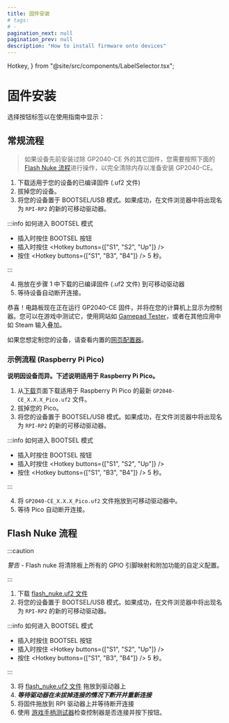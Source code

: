 ```yaml
---
title: 固件安装
# tags:
# -
pagination_next: null
pagination_prev: null
description: "How to install firmware onto devices"
---
```


  Hotkey,
} from "@site/src/components/LabelSelector.tsx";

# 固件安装

选择按钮标签以在使用指南中显示：

<InputLabelSelector />

## 常规流程

> 如果设备先前安装过除 GP2040-CE 外的其它固件，您需要按照下面的[Flash Nuke 流程](#flash-nuke-process)进行操作，以完全清除内存以准备安装 GP2040-CE。

1. 下载适用于您的设备的已编译固件 (.uf2 文件)
2. 拔掉您的设备。
3. 将您的设备置于 BOOTSEL/USB 模式。如果成功，在文件浏览器中将出现名为 `RPI-RP2` 的新的可移动驱动器。

:::info 如何进入 BOOTSEL 模式

- 插入时按住 BOOTSEL 按钮
- 插入时按住 <Hotkey buttons={["S1", "S2", "Up"]} />
- 按住 <Hotkey buttons={["S1", "B3", "B4"]} /> 5 秒。

:::

4. 拖放在步骤 1 中下载的已编译固件 (.uf2 文件) 到可移动驱动器
5. 等待设备自动断开连接。

恭喜！电路板现在正在运行 GP2040-CE 固件，并将在您的计算机上显示为控制器。您可以在游戏中测试它，使用网站如 [Gamepad Tester](https://gamepad-tester.com/)，或者在其他应用中如 Steam 输入叠加。

如果您想定制您的设备，请查看内置的[网页配置器](./web-configurator/web-configurator.mdx)。

### 示例流程 (Raspberry Pi Pico)

**说明因设备而异。下述说明适用于 Raspberry Pi Pico。**

1. 从[下载](/downloads)页面下载适用于 Raspberry Pi Pico 的最新 `GP2040-CE_X.X.X_Pico.uf2` 文件。
2. 拔掉您的 Pico。
3. 将您的设备置于 BOOTSEL/USB 模式。如果成功，在文件浏览器中将出现名为 `RPI-RP2` 的新的可移动驱动器。

:::info 如何进入 BOOTSEL 模式

- 插入时按住 BOOTSEL 按钮
- 插入时按住 <Hotkey buttons={["S1", "S2", "Up"]} />
- 按住 <Hotkey buttons={["S1", "B3", "B4"]} /> 5 秒。

:::

4. 将 `GP2040-CE_X.X.X_Pico.uf2` 文件拖放到可移动驱动器中。
5. 等待 Pico 自动断开连接。

## Flash Nuke 流程

:::caution

_警告_ - Flash nuke 将清除板上所有的 GPIO 引脚映射和附加功能的自定义配置。

:::

1. 下载 [flash_nuke.uf2 文件](/assets/flash_nuke.uf2)
2. 将您的设备置于 BOOTSEL/USB 模式。如果成功，在文件浏览器中将出现名为 `RPI-RP2` 的新的可移动驱动器。

:::info 如何进入 BOOTSEL 模式

- 插入时按住 BOOTSEL 按钮
- 插入时按住 <Hotkey buttons={["S1", "S2", "Up"]} />
- 按住 <Hotkey buttons={["S1", "B3", "B4"]} /> 5 秒。

:::

3. 将 [flash_nuke.uf2 文件](/assets/flash_nuke.uf2) 拖放到驱动器上
4. **_等待驱动器在未拔掉连接的情况下断开并重新连接_**
5. 将固件拖放到 RPI 驱动器上并等待断开连接
6. 使用 [游戏手柄测试器](https://hardwaretester.com/gamepad)检查控制器是否连接并按下按钮。
